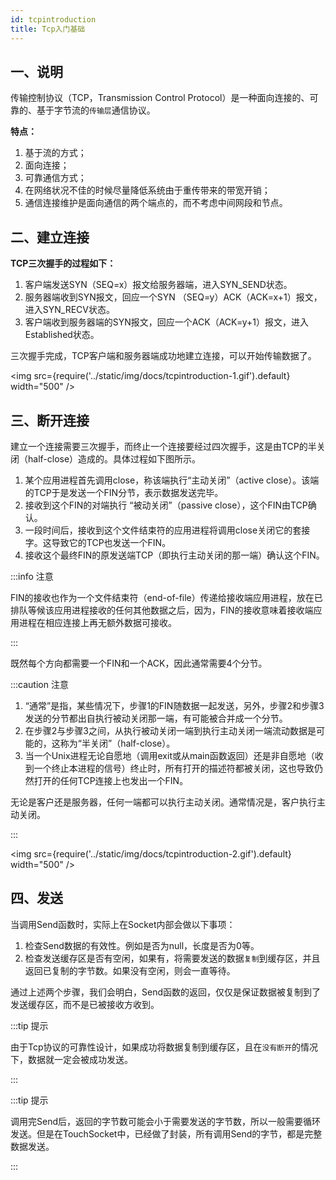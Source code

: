 ```yaml
---
id: tcpintroduction
title: Tcp入门基础
---
```


## 一、说明

传输控制协议（TCP，Transmission Control Protocol）是一种面向连接的、可靠的、基于字节流的`传输层`通信协议。

**特点：**

1. 基于流的方式；
2. 面向连接；
3. 可靠通信方式；
4. 在网络状况不佳的时候尽量降低系统由于重传带来的带宽开销；
5. 通信连接维护是面向通信的两个端点的，而不考虑中间网段和节点。

## 二、建立连接

**TCP三次握手的过程如下：**

1. 客户端发送SYN（SEQ=x）报文给服务器端，进入SYN_SEND状态。
2. 服务器端收到SYN报文，回应一个SYN （SEQ=y）ACK（ACK=x+1）报文，进入SYN_RECV状态。
3. 客户端收到服务器端的SYN报文，回应一个ACK（ACK=y+1）报文，进入Established状态。

三次握手完成，TCP客户端和服务器端成功地建立连接，可以开始传输数据了。

<img src={require('../static/img/docs/tcpintroduction-1.gif').default} width="500" />

## 三、断开连接

建立一个连接需要三次握手，而终止一个连接要经过四次握手，这是由TCP的半关闭（half-close）造成的。具体过程如下图所示。

1. 某个应用进程首先调用close，称该端执行“主动关闭”（active close）。该端的TCP于是发送一个FIN分节，表示数据发送完毕。
2. 接收到这个FIN的对端执行 “被动关闭”（passive close），这个FIN由TCP确认。
3. 一段时间后，接收到这个文件结束符的应用进程将调用close关闭它的套接字。这导致它的TCP也发送一个FIN。
4. 接收这个最终FIN的原发送端TCP（即执行主动关闭的那一端）确认这个FIN。

:::info 注意

FIN的接收也作为一个文件结束符（end-of-file）传递给接收端应用进程，放在已排队等候该应用进程接收的任何其他数据之后，因为，FIN的接收意味着接收端应用进程在相应连接上再无额外数据可接收。

:::  

既然每个方向都需要一个FIN和一个ACK，因此通常需要4个分节。

:::caution 注意

1. “通常”是指，某些情况下，步骤1的FIN随数据一起发送，另外，步骤2和步骤3发送的分节都出自执行被动关闭那一端，有可能被合并成一个分节。
2. 在步骤2与步骤3之间，从执行被动关闭一端到执行主动关闭一端流动数据是可能的，这称为“半关闭”（half-close）。
3. 当一个Unix进程无论自愿地（调用exit或从main函数返回）还是非自愿地（收到一个终止本进程的信号）终止时，所有打开的描述符都被关闭，这也导致仍然打开的任何TCP连接上也发出一个FIN。

无论是客户还是服务器，任何一端都可以执行主动关闭。通常情况是，客户执行主动关闭。

:::  

<img src={require('../static/img/docs/tcpintroduction-2.gif').default} width="500" />

## 四、发送

当调用Send函数时，实际上在Socket内部会做以下事项：

1. 检查Send数据的有效性。例如是否为null，长度是否为0等。
2. 检查发送缓存区是否有空闲，如果有，将需要发送的数据`复制`到缓存区，并且返回已复制的字节数。如果没有空闲，则会一直等待。

通过上述两个步骤，我们会明白，Send函数的返回，仅仅是保证数据被复制到了发送缓存区，而不是已被接收方收到。

:::tip 提示

由于Tcp协议的可靠性设计，如果成功将数据复制到缓存区，且在`没有断开`的情况下，数据就一定会被成功发送。

:::  

:::tip 提示

调用完Send后，返回的字节数可能会小于需要发送的字节数，所以一般需要循环发送。但是在TouchSocket中，已经做了封装，所有调用Send的字节，都是完整数据发送。

:::  

